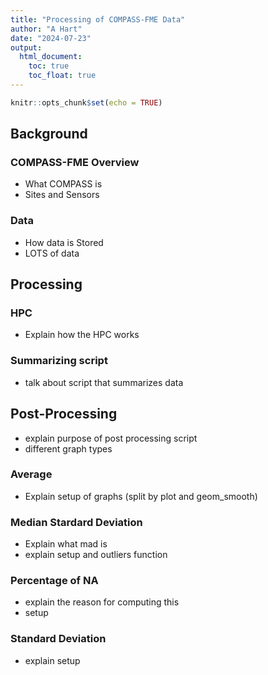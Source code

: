 ```yaml
---
title: "Processing of COMPASS-FME Data"
author: "A Hart"
date: "2024-07-23"
output: 
  html_document:
    toc: true
    toc_float: true
---
```


```r
knitr::opts_chunk$set(echo = TRUE)
```

## Background
### COMPASS-FME Overview
- What COMPASS is
- Sites and Sensors

### Data
- How data is Stored
- LOTS of data

## Processing
### HPC
- Explain how the HPC works

### Summarizing script
- talk about script that summarizes data

## Post-Processing {.tabset}
- explain purpose of post processing script
- different graph types

### Average
- Explain setup of graphs (split by plot and geom_smooth)

### Median Stardard Deviation
- Explain what mad is
- explain setup and outliers function

### Percentage of NA
- explain the reason for computing this
- setup

### Standard Deviation
- explain setup
